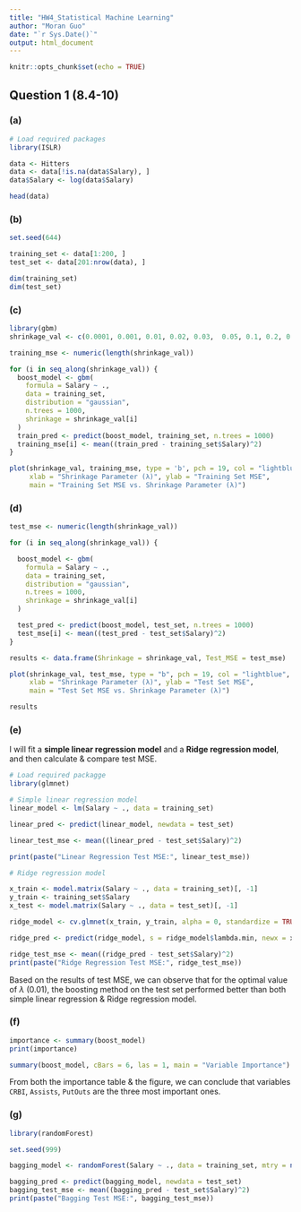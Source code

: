 ```yaml
---
title: "HW4_Statistical Machine Learning"
author: "Moran Guo"
date: "`r Sys.Date()`"
output: html_document
---
```


```r
knitr::opts_chunk$set(echo = TRUE)
```

## Question 1 (8.4-10)

### (a)

```r
# Load required packages
library(ISLR)

data <- Hitters
data <- data[!is.na(data$Salary), ]
data$Salary <- log(data$Salary)

head(data)
```

### (b)

```r
set.seed(644)

training_set <- data[1:200, ]
test_set <- data[201:nrow(data), ]

dim(training_set)
dim(test_set)
```

### (c)

```r
library(gbm)
shrinkage_val <- c(0.0001, 0.001, 0.01, 0.02, 0.03,  0.05, 0.1, 0.2, 0.3, 0.5, 0.7, 1)

training_mse <- numeric(length(shrinkage_val))

for (i in seq_along(shrinkage_val)) {
  boost_model <- gbm(
    formula = Salary ~ ., 
    data = training_set, 
    distribution = "gaussian", 
    n.trees = 1000, 
    shrinkage = shrinkage_val[i]
  )
  train_pred <- predict(boost_model, training_set, n.trees = 1000)
  training_mse[i] <- mean((train_pred - training_set$Salary)^2)
}

plot(shrinkage_val, training_mse, type = 'b', pch = 19, col = "lightblue",
     xlab = "Shrinkage Parameter (λ)", ylab = "Training Set MSE",
     main = "Training Set MSE vs. Shrinkage Parameter (λ)")
```

### (d)

```r

test_mse <- numeric(length(shrinkage_val))

for (i in seq_along(shrinkage_val)) {

  boost_model <- gbm(
    formula = Salary ~ ., 
    data = training_set, 
    distribution = "gaussian", 
    n.trees = 1000, 
    shrinkage = shrinkage_val[i]
  )

  test_pred <- predict(boost_model, test_set, n.trees = 1000)
  test_mse[i] <- mean((test_pred - test_set$Salary)^2)
}

results <- data.frame(Shrinkage = shrinkage_val, Test_MSE = test_mse)

plot(shrinkage_val, test_mse, type = "b", pch = 19, col = "lightblue",
     xlab = "Shrinkage Parameter (λ)", ylab = "Test Set MSE",
     main = "Test Set MSE vs. Shrinkage Parameter (λ)")

results
```

### (e)

I will fit a **simple linear regression model** and a **Ridge regression model**, and then calculate & compare test MSE.

```r
# Load required packagge
library(glmnet)

# Simple linear regression model
linear_model <- lm(Salary ~ ., data = training_set)

linear_pred <- predict(linear_model, newdata = test_set)

linear_test_mse <- mean((linear_pred - test_set$Salary)^2)

print(paste("Linear Regression Test MSE:", linear_test_mse))

# Ridge regression model

x_train <- model.matrix(Salary ~ ., data = training_set)[, -1]
y_train <- training_set$Salary
x_test <- model.matrix(Salary ~ ., data = test_set)[, -1]

ridge_model <- cv.glmnet(x_train, y_train, alpha = 0, standardize = TRUE)

ridge_pred <- predict(ridge_model, s = ridge_model$lambda.min, newx = x_test)

ridge_test_mse <- mean((ridge_pred - test_set$Salary)^2)
print(paste("Ridge Regression Test MSE:", ridge_test_mse))
```

Based on the results of test MSE, we can observe that for the optimal value of $\lambda \ (0.01)$, the boosting method on the test set performed better than both simple linear regression & Ridge regression model.

### (f)

```r
importance <- summary(boost_model)
print(importance)

summary(boost_model, cBars = 6, las = 1, main = "Variable Importance")
```

From both the importance table & the figure, we can conclude that variables `CRBI`, `Assists`, `PutOuts` are the three most important ones.

### (g)

```r
library(randomForest)

set.seed(999)

bagging_model <- randomForest(Salary ~ ., data = training_set, mtry = ncol(training_set) - 1, ntree = 1000, importance = TRUE)

bagging_pred <- predict(bagging_model, newdata = test_set)
bagging_test_mse <- mean((bagging_pred - test_set$Salary)^2)
print(paste("Bagging Test MSE:", bagging_test_mse))
```
